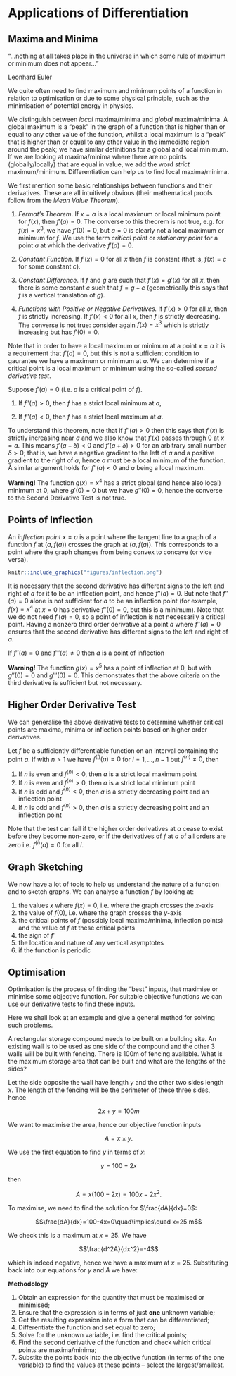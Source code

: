 # Applications of Differentiation

## Maxima and Minima


"...nothing at all takes place in the universe in which some rule of maximum or minimum does not appear..."

Leonhard Euler



We quite often need to find maximum and minimum points of a function in relation to optimisation or due to some physical principle, such as the minimisation of potential energy in physics.

We distinguish between *local* maxima/minima and *global* maxima/minima. A global maximum is a "peak" in the graph of a function that is higher than or equal to any other value of the function, whilst a local maximum is a "peak" that is higher than or equal to any other value in the immediate region around the peak; we have similar definitions for a global and local minimum. If we are looking at maxima/minima where there are no points (globally/locally) that are equal in value, we add the word *strict* maximum/minimum. Differentiation can help us to find local maxima/minima.

We first mention some basic relationships between functions and their derivatives. These are all intuitively obvious (their mathematical proofs follow from the *Mean Value Theorem*).


1. *Fermat's Theorem*. If $x=a$ is a local maximum or local minimum point for $f(x)$, then $f'(a)=0$. The converse to this theorem is not true, e.g. for $f(x)=x^3$, we have $f'(0)=0$, but $a=0$ is clearly not a local maximum or minimum for $f$. We use the term *critical point* or *stationary point* for a point $a$ at which the derivative $f'(a)=0$.

1. *Constant Function*. If $f'(x)=0$ for all $x$ then $f$ is constant (that is, $f(x)=c$ for some constant $c$).

1. *Constant Difference*. If $f$ and $g$ are such that $f'(x)=g'(x)$ for all $x$, then there is some constant $c$ such that $f=g+c$ (geometrically this says that $f$ is a vertical translation of $g$).

1. *Functions with Positive or Negative Derivatives.* If $f'(x)>0$ for all $x$, then $f$ is strictly increasing. If $f'(x)<0$ for all $x$, then $f$ is strictly decreasing. The converse is not true: consider again $f(x)=x^3$ which is strictly increasing but has $f'(0)=0$.

Note that in order to have a local maximum or minimum at a point $x=a$ it is a requirement that $f'(a)=0$, but this is not a sufficient condition to gaurantee we have a maximum or minimum at $a$. We can determine if a critical point is a local maximum or minimum using the so-called *second derivative test*.

::: {.theorem #2ndderiv name="Second Derivative Test for Maxima and Minima"}
Suppose $f'(a)=0$ (i.e. $a$ is a critical point of $f$).

1. If $f''(a)>0$, then $f$ has a strict local minimum at $a$,

1. If $f''(a)<0$, then $f$ has a strict local maximum at $a$.

:::

To understand this theorem, note that if $f''(a)>0$ then this says that $f'(x)$ is strictly increasing near $a$ and we also know that $f'(x)$ passes through $0$ at $x=a$. This means $f'(a-\delta)<0$ and $f'(a+\delta)>0$ for an arbitrary small number $\delta>0$; that is, we have a negative gradient to the left of $a$ and a positive gradient to the right of $a$, hence $a$ must be a local minimum of the function. A similar argument holds for $f''(a)<0$ and $a$ being a local maximum.

**Warning!** The function $g(x)=x^4$ has a strict global (and hence also local) minimum at $0$, where $g'(0)=0$ but we have $g''(0)=0$, hence the converse to the Second Derivative Test is not true.

## Points of Inflection

An *inflection point* $x=a$ is a point where the tangent line to a graph of a function $f$ at $(a,f(a))$ crosses the graph at $(a,f(a))$. This corresponds to a point where the graph changes from being convex to concave (or vice versa).

```r
knitr::include_graphics("figures/inflection.png")
```

It is necessary that the second derivative has different signs to the left and right of $a$ for it to be an inflection point, and hence $f''(a)=0$. But note that $f''(a)=0$ alone is not sufficient for $a$ to be an inflection point (for example, $f(x)=x^4$ at $x=0$ has derivative $f''(0)=0$, but this is a minimum). Note that we do not need $f'(a)=0$, so a point of inflection is not necessarily a critical point. Having a nonzero third order derivative at a point $a$ where $f''(a)=0$ ensures that the second derivative has different signs to the left and right of $a$.

::: {.theorem #3rdinflectest name="Third Derivative Test for Inflection Points"}
If $f''(a)=0$ and $f'''(a)\neq 0$ then $a$ is a point of inflection
:::

**Warning!** The function $g(x)=x^5$ has a point of inflection at $0$, but with $g''(0)=0$ and $g'''(0)=0$. This demonstrates that the above criteria on the third derivative is sufficient but not necessary.


## Higher Order Derivative Test

We can generalise the above derivative tests to determine whether critical points are maxima, minima or inflection points based on higher order derivatives.

::: {.theorem #hoderivtest name="Higher Order Derivative Test"}

Let $f$ be a sufficiently differentiable function on an interval containing the point $a$. If with $n>1$ we have $f^{(i)}(a)=0$ for $i=1,\dotsc,{n-1}$ but $f^{(n)}\neq 0$, then

1. If $n$ is even and $f^{(n)}<0$, then $a$ is a strict local maximum point
1. If $n$ is even and $f^{(n)}>0$, then $a$ is a strict local minimum point
1. If $n$ is odd and $f^{(n)}<0$, then $a$ is a strictly decreasing point and an inflection point
1. If $n$ is odd and $f^{(n)}>0$, then $a$ is a strictly decreasing point and an inflection point

:::

Note that the test can fail if the higher order derivatives at $a$ cease to exist before they become non-zero, or if the derivatives of $f$ at $a$ of all orders are zero i.e. $f^{(i)}(a)=0$ for all $i$.


## Graph Sketching

We now have a lot of tools to help us understand the nature of a function and to sketch graphs. We can analyse a function $f$ by looking at:

1. the values $x$ where $f(x)=0$, i.e. where the graph crosses the $x$-axis
1. the value of $f(0)$, i.e. where the graph crosses the $y$-axis
1. the critical points of $f$ (possibly local maxima/minima, inflection points) and the value of $f$ at these critical points
1. the sign of $f'$
1. the location and nature of any vertical asymptotes
1. if the function is periodic

## Optimisation

Optimisation is the process of finding the "best" inputs, that maximise or minimise some objective function. For suitable objective functions we can use our derivative tests to find these inputs.

Here we shall look at an example and give a general method for solving such problems.

::: {.example #optimise name="A fencing problem"}
A rectangular storage compound needs to be built on a building site. An existing wall is to be used as one side of the compound and the other 3 walls will be built with fencing. There is 100m of fencing available. What is the maximum storage area that can be built and what are the lengths of the sides?

Let the side opposite the wall have length $y$ and the other two sides length $x$. The length of the fencing will be the perimeter of these three sides, hence

$$2x+y=100 m$$

We want to maximise the area, hence our objective function inputs

$$A=x\times y.$$

We use the first equation to find $y$ in terms of $x$:

$$y=100-2x$$

then

$$A=x(100-2x)=100x-2x^2.$$

To maximise, we need to find the solution for $\frac{dA}{dx}=0$:

$$\frac{dA}{dx}=100-4x=0\quad\implies\quad x=25 m$$

We check this is a maximum at $x=25$. We have

$$\frac{d^2A}{dx^2}=-4$$

which is indeed negative, hence we have a maximum at $x=25$. Substituting back into our equations for $y$ and $A$ we have:
\begin{align*}
x&=25m\\
y&=50m\\
A&=1250 m^2.
\end{align*}
:::


**Methodology**

1. Obtain an expression for the quantity that must be maximised or minimised;
1. Ensure that the expression is in terms of just **one** unknown variable;
1. Get the resulting expression into a form that can be differentiated;
1. Differentiate the function and set equal to zero;
1. Solve for the unknown variable, i.e. find the critical points;
1. Find the second derivative of the function and check which critical points are maxima/minima;
1. Substite the points back into the objective function (in terms of the one variable) to find the values at these points -- select the largest/smallest.



